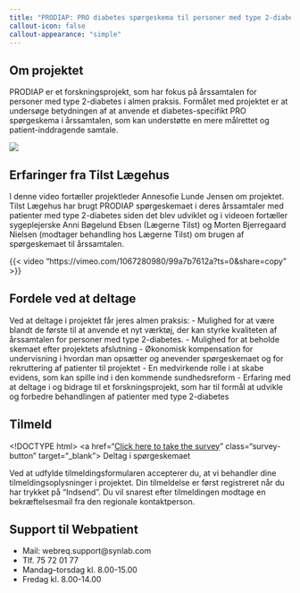 ```yaml
---
title: "PRODIAP: PRO diabetes spørgeskema til personer med type 2-diabetes i almen praksis"
callout-icon: false
callout-appearance: "simple"
---
```



## Om projektet
PRODIAP er et forskningsprojekt, som har fokus på årssamtalen for personer med type 2-diabetes i almen praksis. Formålet med projektet er at undersøge betydningen af at anvende et diabetes-specifikt PRO spørgeskema i årssamtalen, som kan understøtte en mere målrettet og patient-inddragende samtale.

![](images/tilst_scr_00_02_09_04.Still015.jpg){.profile-picture}

## Erfaringer fra Tilst Lægehus
I denne video fortæller projektleder Annesofie Lunde Jensen om projektet. Tilst Lægehus har brugt PRODIAP spørgeskemaet i deres årssamtaler med patienter med type 2-diabetes siden det blev udviklet og i videoen fortæller sygeplejerske Anni Bøgelund Ebsen (Lægerne Tilst) og Morten Bjerregaard Nielsen (modtager behandling hos Lægerne Tilst) om brugen af spørgeskemaet til årssamtalen.

{{< video "https://vimeo.com/1067280980/99a7b7612a?ts=0&share=copy" >}}

## Fordele ved at deltage
Ved at deltage i projektet får jeres almen praksis:
- Mulighed for at være blandt de første til at anvende et nyt værktøj, der kan styrke kvaliteten af årssamtalen for personer med type 2-diabetes.
- Mulighed for at beholde skemaet efter projektets afslutning
- Økonomisk kompensation for undervisning i hvordan man opsætter og anevender spørgeskemaet og for rekruttering af patienter til projektet
- En medvirkende rolle i at skabe evidens, som kan spille ind i den kommende sundhedsreform
- Erfaring med at deltage i og bidrage til et forskningsprojekt, som har til formål at udvikle og forbedre behandlingen af patienter med type 2-diabetes

## Tilmeld

<!DOCTYPE html>
 <html lang="da">
 <head>
     <meta charset="UTF-8">
     <meta name="viewport" content="width=device-width, initial-scale=1.0">
     <title>Spørgeskema</title>
     <style>
         /* Styling af knappen */
         .survey-button {
             display: inline-block;
             padding: 15px 30px;
             font-size: 16px;
             font-weight: bold;
             color: white;
             background-color: #4CAF50; /* Grøn farve */
             text-align: center;
             border-radius: 5px;
             text-decoration: none;
             transition: background-color 0.3s ease;
         }
 
         .survey-button:hover {
             background-color: #45a049; /* Mørkere rød farve ved hover */
         }
     </style>
 </head>
 <body>
     <!-- https://redcap.link/wwn5k9ty -->
     <a href="<a href="https://redcap.au.dk/surveys/?s=KMCN3FHX47YNEXPN">Click here to take the survey</a>" class="survey-button" target="_blank">
         Deltag i spørgeskemaet
     </a>
 </body>
 </html>

Ved at udfylde tilmeldingsformularen accepterer du, at vi behandler dine tilmeldingsoplysninger i projektet.
Din tilmeldelse er først registreret når du har trykket på "Indsend". Du vil snarest efter tilmeldingen modtage en bekræftelsesmail fra den regionale kontaktperson.

## Support til Webpatient
- Mail: webreq.support@synlab.com
- Tlf. 75 72 01 77
- Mandag–torsdag kl. 8.00-15.00
- Fredag kl. 8.00-14.00
